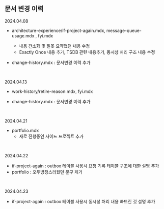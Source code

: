 ## 문서 변경 이력

2024.04.08

- architecture-experience/if-project-again.mdx, message-queue-usage.mdx , fyi.mdx 
  - 내용 간소화 및 잘못 요약했던 내용 수정
  - Exactly Once 내용 추가, TSDB 관련 내용추가, 동시성 처리 구조 내용 수정

- change-history.mdx : 문서변경 이력 추가

 <br/>



2024.04.13

- work-history/retire-reason.mdx, fyi.mdx

- change-history.mdx : 문서변경 이력 추가

<br/>



2024.04.21

- portfolio.mdx 
  - 새로 진행중인 사이드 프로젝트 추가

<br/>



2024.04.22

- if-project-again : outbox 테이블 사용시 요청 기록 테이블 구조에 대한 설명 추가
- portfolio : 오두방정스러웠던 문구 제거

<br/>



2024.04.23

- if-project-again : outbox 테이블 사용시 동시성 처리 내용 빠뜨린 것 설명 추가